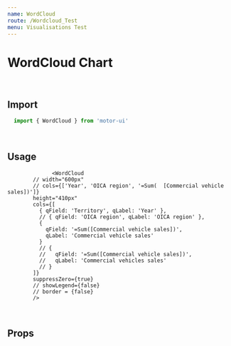 ```yaml
---
name: WordCloud
route: /Wordcloud_Test
menu: Visualisations Test
---
```


<h1 style={{ margin: '0px' }}>WordCloud Chart</h1>

<br />

## Import

```javascript
  import { WordCloud } from 'motor-ui'
```

<br />

## Usage



<Playground>
<Motor  
  config={{
            host: "localhost",
            secure: false,
            port: 19077,
            prefix: "",
            appId: "7943caf8-3122-4c9c-9ca1-2ef2c7a60204"
  }}>     
          
                  <WordCloud
            // width="600px"
            // cols={['Year', 'OICA region', '=Sum(  [Commercial vehicle sales])']}
            height="410px"
            cols={[
              { qField: 'Territory', qLabel: 'Year' },
              // { qField: 'OICA region', qLabel: 'OICA region' },
              {
                qField: '=Sum([Commercial vehicle sales])',
                qLabel: 'Commercial vehicle sales'
              }
              // {
              //   qField: '=Sum([Commercial vehicle sales])',
              //   qLabel: 'Commercial vehicles sales'
              // }
            ]}
            suppressZero={true}
            // showLegend={false}
            // border = {false}
            />
     
  </Motor>
</Playground>

<br />

## Props
